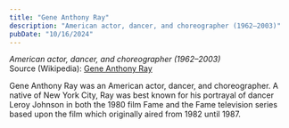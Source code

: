 ```yaml
---
title: "Gene Anthony Ray"
description: "American actor, dancer, and choreographer (1962–2003)"
pubDate: "10/16/2024"
---
```


*American actor, dancer, and choreographer (1962–2003)*  
Source (Wikipedia): [Gene Anthony Ray][1]

Gene Anthony Ray was an American actor, dancer, and choreographer. A native of New York City, Ray was best known for his portrayal of dancer Leroy Johnson in both the 1980 film Fame and the Fame television series based upon the film which originally aired from 1982 until 1987.

[1]: https://en.wikipedia.org/wiki/Gene_Anthony_Ray
